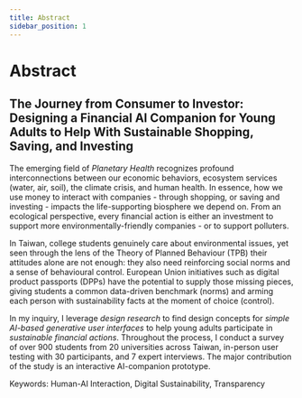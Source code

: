 ```yaml
---
title: Abstract
sidebar_position: 1
---
```





# Abstract

## The Journey from Consumer to Investor: Designing a Financial AI Companion for Young Adults to Help With Sustainable Shopping, Saving, and Investing

The emerging field of *Planetary Health* recognizes profound
interconnections between our economic behaviors, ecosystem services
(water, air, soil), the climate crisis, and human health. In essence,
how we use money to interact with companies - through shopping, or
saving and investing - impacts the life-supporting biosphere we depend
on. From an ecological perspective, every financial action is either an
investment to support more environmentally-friendly companies - or to
support polluters.

In Taiwan, college students genuinely care about environmental issues,
yet seen through the lens of the Theory of Planned Behaviour (TPB) their
attitudes alone are not enough: they also need reinforcing social norms
and a sense of behavioural control. European Union initiatives such as
digital product passports (DPPs) have the potential to supply those
missing pieces, giving students a common data-driven benchmark (norms)
and arming each person with sustainability facts at the moment of choice
(control).

In my inquiry, I leverage *design research* to find design concepts for
*simple AI-based generative user interfaces* to help young adults
participate in *sustainable financial actions*. Throughout the process,
I conduct a survey of over 900 students from 20 universities across
Taiwan, in-person user testing with 30 participants, and 7 expert
interviews. The major contribution of the study is an interactive
AI-companion prototype.

Keywords: Human-AI Interaction, Digital Sustainability, Transparency
